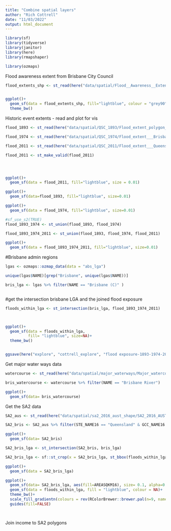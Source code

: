 ```yaml
---
title: "Combine spatial layers"
author: "Rich Cottrell"
date: "11/03/2022"
output: html_document
---
```


```r
library(sf)
library(tidyverse)
library(janitor)
library(here)
library(rmapshaper)

library(ozmaps)
```

Flood awareness extent from Brisbane City Council
```r

flood_extents_shp <- st_read(here("data/spatial/Flood__Awareness__Extents/Flood___Awareness___Extents.shp"))


ggplot()+
  geom_sf(data = flood_extents_shp, fill="lightblue", colour = "grey90", size = 0.01)+
  theme_bw()


```
Historic event extents - read and plot for vis

```r

flood_1893 <- st_read(here("data/spatial/QSC_1893/Flood_extent_polygon___February_1893___Brisbane_and_Bremer_Rivers.shp")) 

flood_1974 <- st_read(here("data/spatial/QSC_1974/Flood_extent___Brisbane_and_Ipswich___1974.shp"))

flood_2011 <- st_read(here("data/spatial/QSC_2011/Flood_extent___Queensland___Jan_2011.shp"))

flood_2011 <- st_make_valid(flood_2011)




ggplot()+
  geom_sf(data = flood_2011, fill="lightblue", size = 0.01)

ggplot()+
  geom_sf(data=flood_1893, fill="lightblue", size=0.01)

ggplot()+
  geom_sf(data = flood_1974, fill="lightblue", size=0.01)

#sf_use_s2(TRUE)
flood_1893_1974 <- st_union(flood_1893, flood_1974)

flood_1893_1974_2011 <- st_union(flood_1893, flood_1974, flood_2011)

ggplot()+
  geom_sf(data = flood_1893_1974_2011, fill="lightblue", size=0.01)

```

#Brisbane admin regions   

```r

lgas <- ozmaps::ozmap_data(data = "abs_lga")

unique(lgas$NAME)[grep("Brisbane", unique(lgas$NAME))]

bris_lga <- lgas %>% filter(NAME == "Brisbane (C)" )



```


#get the intersection brisbane LGA and the joined flood exposure
```r

floods_within_lga <- st_intersection(bris_lga, flood_1893_1974_2011)



ggplot()+
  geom_sf(data = floods_within_lga, 
          fill= "lightblue", size=NA)+
  theme_bw()


ggsave(here("explore", "cottrell_explore", "flood exposure-1893-1974-2011.jpg"), dpi = 300, width = 18, height = 11, units = "cm")

```

Get major water ways data
```r

watercourse <- st_read(here("data/spatial/major_waterways/Major_watercourse_lines.shp"))

bris_watercourse <- watercourse %>% filter(NAME == "Brisbane River") 

ggplot()+
  geom_sf(data= bris_watercourse)


```

Get the SA2 data
```r

SA2_aus <- st_read(here("data/spatial/sa2_2016_aust_shape/SA2_2016_AUST.shp"))

SA2_bris <- SA2_aus %>% filter(STE_NAME16 == "Queensland" & GCC_NAME16 == "Greater Brisbane")

ggplot()+
  geom_sf(data= SA2_bris)

SA2_bris_lga <- st_intersection(SA2_bris, bris_lga)

SA2_bris_lga <- sf::st_crop(x = SA2_bris_lga, st_bbox(floods_within_lga)) 

ggplot()+
  geom_sf(data = SA2_bris_lga)

ggplot()+
  geom_sf(data= SA2_bris_lga, aes(fill=AREASQKM16), size= 0.1, alpha=0.1)+
  geom_sf(data = floods_within_lga, fill = "lightblue", colour = NA)+
  theme_bw()+
  scale_fill_gradientn(colours = rev(RColorBrewer::brewer.pal(n=9, name="RdPu")))+
  guides(fill=FALSE)




```

Join income to SA2 polygons
```r





```

